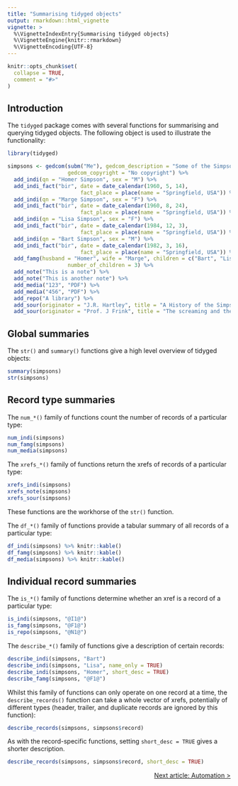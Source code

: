 ```yaml
---
title: "Summarising tidyged objects"
output: rmarkdown::html_vignette
vignette: >
  %\VignetteIndexEntry{Summarising tidyged objects}
  %\VignetteEngine{knitr::rmarkdown}
  %\VignetteEncoding{UTF-8}
---
```


```r
knitr::opts_chunk$set(
  collapse = TRUE,
  comment = "#>"
)
```

## Introduction

The `tidyged` package comes with several functions for summarising and querying tidyged objects. The following object is used to illustrate the functionality:

```r
library(tidyged)

simpsons <- gedcom(subm("Me"), gedcom_description = "Some of the Simpsons",
                   gedcom_copyright = "No copyright") %>% 
  add_indi(qn = "Homer Simpson", sex = "M") %>% 
  add_indi_fact("bir", date = date_calendar(1960, 5, 14),
                       fact_place = place(name = "Springfield, USA")) %>% 
  add_indi(qn = "Marge Simpson", sex = "F") %>% 
  add_indi_fact("bir", date = date_calendar(1960, 8, 24),
                       fact_place = place(name = "Springfield, USA")) %>% 
  add_indi(qn = "Lisa Simpson", sex = "F") %>% 
  add_indi_fact("bir", date = date_calendar(1984, 12, 3),
                       fact_place = place(name = "Springfield, USA")) %>% 
  add_indi(qn = "Bart Simpson", sex = "M") %>% 
  add_indi_fact("bir", date = date_calendar(1982, 3, 16),
                       fact_place = place(name = "Springfield, USA")) %>% 
  add_famg(husband = "Homer", wife = "Marge", children = c("Bart", "Lisa"), 
                   number_of_children = 3) %>% 
  add_note("This is a note") %>% 
  add_note("This is another note") %>% 
  add_media("123", "PDF") %>% 
  add_media("456", "PDF") %>%
  add_repo("A library") %>% 
  add_sour(originator = "J.R. Hartley", title = "A History of the Simpsons") %>%
  add_sour(originator = "Prof. J Frink", title = "The screaming and the pain and the hoyvenglaven")
```

## Global summaries

The `str()` and `summary()` functions give a high level overview of tidyged objects:

```r
summary(simpsons)
str(simpsons)
```

## Record type summaries

The `num_*()` family of functions count the number of records of a particular type:

```r
num_indi(simpsons)
num_famg(simpsons)
num_media(simpsons)
```

The `xrefs_*()` family of functions return the xrefs of records of a particular type:

```r
xrefs_indi(simpsons)
xrefs_note(simpsons)
xrefs_sour(simpsons)
```

These functions are the workhorse of the `str()` function.

The `df_*()` family of functions provide a tabular summary of all records of a particular type:

```r
df_indi(simpsons) %>% knitr::kable()
df_famg(simpsons) %>% knitr::kable()
df_media(simpsons) %>% knitr::kable()
```


## Individual record summaries

The `is_*()` family of functions determine whether an xref is a record of a particular type:

```r
is_indi(simpsons, "@I1@")
is_famg(simpsons, "@F1@")
is_repo(simpsons, "@N1@")
```

The `describe_*()` family of functions give a description of certain records:

```r
describe_indi(simpsons, "Bart")
describe_indi(simpsons, "Lisa", name_only = TRUE)
describe_indi(simpsons, "Homer", short_desc = TRUE)
describe_famg(simpsons, "@F1@")
```

Whilst this family of functions can only operate on one record at a time, the `describe_records()` function can take a whole vector of xrefs, potentially of different types (header, trailer, and duplicate records are ignored by this function):

```r
describe_records(simpsons, simpsons$record)
```

As with the record-specific functions, setting `short_desc = TRUE` gives a shorter description.

```r
describe_records(simpsons, simpsons$record, short_desc = TRUE)
```

<p style="text-align: right;"><a href="https://jl5000.github.io/tidyged/articles/automation.html">Next article: Automation ></a></p>